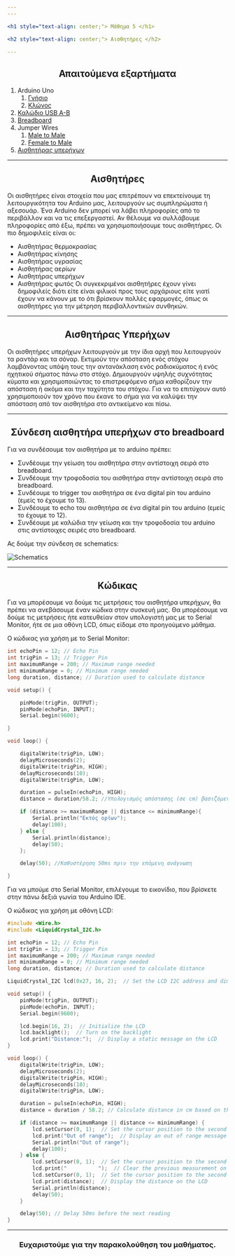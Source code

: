 ```yaml
---
---

<h1 style="text-align: center;"> Μάθημα 5 </h1>

<h2 style="text-align: center;"> Αισθητήρες </h2>

---
```


<h2 style="text-align: center;"> Απαιτούμενα εξαρτήματα </h2>

1. Arduino Uno
    1. [Γνήσιο](https://grobotronics.com/arduino-uno-rev3.html)
    2. [Κλώνος](https://grobotronics.com/funduino-uno-rev3.html)
2. [Καλώδιο USB A-B](https://grobotronics.com/usb-2.0-a-b-1.8m.html)
3. [Breadboard](https://grobotronics.com/breadboard-400-tie-point-white-half-size.html)
4. Jumper Wires
    1. [Male to Male](https://grobotronics.com/jumper-wires-15cm-male-to-male-pack-of-10.html)
    2. [Female to Male](https://grobotronics.com/jumper-wires-15cm-female-to-male-pack-of-10.html)
5. [Αισθητήρας υπερήχων](https://grobotronics.com/ultrasonic-sensor-ranging-detector-2-450cm-hy-srf05.html)

---

<h2 style="text-align: center;"> Αισθητήρες </h2>

Οι αισθητήρες είναι στοιχεία που μας επιτρέπουν να επεκτείνουμε τη λειτουργικότητα του Arduino μας, 
λειτουργούν ως συμπληρώματα ή αξεσουάρ. 
Ένα Arduino δεν μπορεί να λάβει πληροφορίες από το περιβάλλον και να τις επεξεργαστεί. 
Αν θέλουμε να συλλάβουμε πληροφορίες από έξω, πρέπει να χρησιμοποιήσουμε τους αισθητήρες.
Οι πιο δημοφιλείς είναι οι: 
* Αισθητήρας θερμοκρασίας
* Αισθητήρας κίνησης
* Αισθητήρας υγρασίας
* Αισθητήρας αερίων
* Αισθητήρας υπερήχων
* Αισθητήρας φωτός
Οι συγκεκριμένοι αισθητήρες έχουν γίνει δημοφιλείς διότι είτε είναι φιλικοί προς τους αρχάριους είτε γιατί έχουν να κάνουν με το ότι βρίσκουν πολλές εφαρμογές, όπως οι αισθητήρες για την μέτρηση περιβαλλοντικών συνθηκών.

---

<h2 style="text-align: center;"> Αισθητήρας Υπερήχων </h2>

Οι αισθητήρες υπερήχων λειτουργούν με την ίδια αρχή που λειτουργούν τα ραντάρ και τα σόναρ. Εκτιμούν την απόσταση ενός στόχου λαμβάνοντας υπόψη τους την αντανάκλαση ενός ραδιοκύματος ή ενός ηχητικού σήματος πάνω στο στόχο.
Δημιουργούν υψηλής συχνότητας κύματα και χρησιμοποιώντας το επιστρεφόμενο σήμα καθορίζουν την απόσταση ή ακόμα και την ταχύτητα του στόχου. Για να το επιτύχουν αυτό χρησιμοποιούν τον χρόνο που έκανε το σήμα για να καλύψει την απόσταση από τον αισθητήρα στο αντικείμενο και πίσω.

---

<h2 style="text-align: center;"> Σύνδεση αισθητήρα υπερήχων στο breadboard </h2>

Για να συνδέσουμε τον αισθητήρα με το arduino πρέπει:
- Συνδέουμε την γείωση του αισθητήρα στην αντίστοιχη σειρά στο breadboard.
- Συνδέουμε την τροφοδοσία του αισθητήρα στην αντίστοιχη σειρά στο breadboard.
- Συνδέουμε το trigger του αισθητήρα σε ένα digital pin του arduino (εμείς το έχουμε το 13).
- Συνδέουμε το echo του αισθητήρα σε ένα digital pin του arduino (εμείς το έχουμε το 12).
- Συνδέουμε με καλώδια την γείωση και την τροφοδοσία του arduino στις αντίστοιχες σειρές στο breadboard.

Ας δούμε την σύνδεση σε schematics:

![Schematics](https://cloud-ffwyzjtpz-hack-club-bot.vercel.app/0mighty_turing-leelo__2_.png)

---

<h2 style="text-align: center;"> Κώδικας </h2>

Για να μπορέσουμε να δούμε τις μετρήσεις του αισθητήρα υπερήχων,
θα πρέπει να ανεβάσουμε έναν κώδικα στην συσκευή μας.
Θα μπορέσουμε να δούμε τις μετρήσεις ήτε κατευθείαν στον υπολογιστή μας με το Serial Monitor,
ήτε σε μια οθόνη LCD, όπως είδαμε στο προηγούμενο μάθημα.

Ο κώδικας για χρήση με το Serial Monitor:

```cpp
int echoPin = 12; // Echo Pin
int trigPin = 13; // Trigger Pin
int maximumRange = 200; // Maximum range needed
int minimumRange = 0; // Minimum range needed
long duration, distance; // Duration used to calculate distance

void setup() {

    pinMode(trigPin, OUTPUT);
    pinMode(echoPin, INPUT);
    Serial.begin(9600);

}

void loop() {

    digitalWrite(trigPin, LOW);
    delayMicroseconds(2);
    digitalWrite(trigPin, HIGH);
    delayMicroseconds(10);
    digitalWrite(trigPin, LOW);

    duration = pulseIn(echoPin, HIGH);
    distance = duration/58.2; //Υπολογισμός απόστασης (σε cm) βασιζόμενοι στην ταχύτητα του ήχου.

    if (distance >= maximumRange || distance <= minimumRange){
        Serial.println("Εκτός ορίων");
        delay(100);
    } else {
        Serial.println(distance);
        delay(50);
    };

    delay(50); //Καθυστέρηση 50ms πριν την επόμενη ανάγνωση

}
```

Για να μπούμε στο Serial Monitor,
επιλέγουμε το εικονίδιο,
που βρίσκετε στην πάνω δεξιά γωνία του Arduino IDE.


Ο κώδικας για χρήση με οθόνη LCD:

```cpp
#include <Wire.h>
#include <LiquidCrystal_I2C.h>

int echoPin = 12; // Echo Pin
int trigPin = 13; // Trigger Pin
int maximumRange = 200; // Maximum range needed
int minimumRange = 0; // Minimum range needed
long duration, distance; // Duration used to calculate distance

LiquidCrystal_I2C lcd(0x27, 16, 2);  // Set the LCD I2C address and dimensions

void setup() {
    pinMode(trigPin, OUTPUT);
    pinMode(echoPin, INPUT);
    Serial.begin(9600);

    lcd.begin(16, 2);  // Initialize the LCD
    lcd.backlight();  // Turn on the backlight
    lcd.print("Distance:");  // Display a static message on the LCD
}

void loop() {
    digitalWrite(trigPin, LOW);
    delayMicroseconds(2);
    digitalWrite(trigPin, HIGH);
    delayMicroseconds(10);
    digitalWrite(trigPin, LOW);

    duration = pulseIn(echoPin, HIGH);
    distance = duration / 58.2; // Calculate distance in cm based on the speed of sound.

    if (distance >= maximumRange || distance <= minimumRange) {
        lcd.setCursor(0, 1);  // Set the cursor position to the second line
        lcd.print("Out of range");  // Display an out of range message on the LCD
        Serial.println("Out of range");
        delay(100);
    } else {
        lcd.setCursor(0, 1);  // Set the cursor position to the second line
        lcd.print("          ");  // Clear the previous measurement on the LCD
        lcd.setCursor(0, 1);  // Set the cursor position to the second line
        lcd.print(distance);  // Display the distance on the LCD
        Serial.println(distance);
        delay(50);
    }

    delay(50); // Delay 50ms before the next reading
}
```

---

<h3 style="text-align: center;"> Ευχαριστούμε για την παρακολούθηση του μαθήματος. </h3>